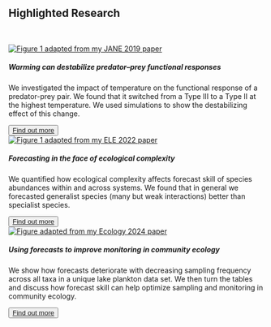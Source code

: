
<!-- ::: column-margin -->
<!-- <br> <br> <br> <br> <br> <br> -->

<!-- <center>  <img src="files/spathidium.svg" width="180" title="Drawing of Dexiostoma campylum (ciliate). (c) Uriah Daugaard (2021)" alt="Drawing of Dexiostoma campylum (ciliate). (c) Uriah Daugaard (2021)"/></center> -->

<!-- <br> <br> <br> <br> <br> <br> -->

<!-- <center>  <img src="files/dexiostoma_campylum.svg" width="180" title="Drawing of Dexiostoma campylum (ciliate). (c) Uriah Daugaard (2021)" alt="Drawing of Dexiostoma campylum (ciliate). (c) Uriah Daugaard (2021)"/></center> -->
<!-- ::: -->

:::{.column-page}

# Highlighted Research {.unnumbered .unlisted}

<br>

::: {layout-ncol="3"}

```{=html}
<div class="card border-dark mb-3">
  <a href="/ResearchPages/warmingFRpage.qmd" class="link-primary"><img src="files/warmingfig1.jpg" alt="Figure 1 adapted from my JANE 2019 paper" class="card-img-top"/></a>
  <div class="card-body">
    <h5 class="card-title"> <strong>Warming can destabilize predator–prey functional responses</strong> </h5>
    <p class="card-text"> We investigated the impact of temperature on the functional response of a predator-prey pair. We found that it switched from a Type III to a Type II at the highest temperature. We used simulations to show the destabilizing effect of this change.</p>
    <button type="button" class="btn btn-secondary btn-sm"><a href="/ResearchPages/warmingFRpage.qmd" class="link-light text-decoration-none">Find out more</a></button>
  </div>
</div>
```


```{=html}
<div class="card border-dark mb-3">
  <a href="/ResearchPages/EcoComplexEcoForecast.qmd" class="link-primary"><img src="files/PhdChp1Fig1.jpg" alt="Figure 1 adapted from my ELE 2022 paper" class="card-img-top"/></a>
  <div class="card-body">
    <h5 class="card-title"> <strong>Forecasting in the face of ecological complexity</strong> </h5>
    <p class="card-text"> We quantified how ecological complexity affects forecast skill of species abundances within and across systems. We found that in general we forecasted generalist species (many but weak interactions) better than specialist species. </p>
    <button type="button" class="btn btn-secondary btn-sm"><a href="/ResearchPages/EcoComplexEcoForecast.qmd" class="link-light text-decoration-none">Find out more</a></button>
  </div>
</div>
```


```{=html}
<div class="card border-dark mb-3">
  <a href="/ResearchPages/SamplingFreq.qmd" class="link-primary"><img src="files/SamplingFreqPic.jpg" alt="Figure adapted from my Ecology 2024 paper" class="card-img-top"/></a>
  <div class="card-body">
    <h5 class="card-title"> <strong>Using forecasts to improve monitoring in community ecology</strong> </h5>
    <p class="card-text">We show how forecasts deteriorate with decreasing sampling frequency across all taxa in a unique lake plankton data set. We then turn the tables and discuss how forecast skill can help optimize sampling and monitoring in community ecology. </p>
    <button type="button" class="btn btn-secondary btn-sm"><a href="/ResearchPages/SamplingFreq.qmd" class="link-light text-decoration-none">Find out more</a></button>
  </div>
</div>
```


:::

:::
